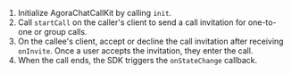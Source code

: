 <PlatformWrapper platform="web">

1. Initialize AgoraChatCallKit by calling `init`.
2. Call `startCall` on the caller's client to send a call invitation for one-to-one or group calls.
3. On the callee's client, accept or decline the call invitation after receiving `onInvite`. Once a user accepts the invitation, they enter the call.
4. When the call ends, the SDK triggers the `onStateChange` callback.

</PlatformWrapper>